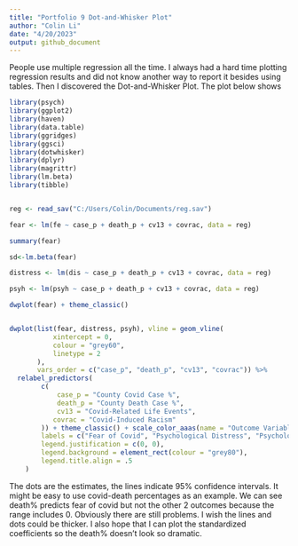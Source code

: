 ```yaml
---
title: "Portfolio 9 Dot-and-Whisker Plot"
author: "Colin Li"
date: "4/20/2023"
output: github_document
---
```



People use multiple regression all the time. I always had a hard time plotting regression results and did not know another way to report it besides using tables. Then I discovered the Dot-and-Whisker Plot. The plot below shows 

```r

library(psych)
library(ggplot2)
library(haven)
library(data.table)
library(ggridges)
library(ggsci)
library(dotwhisker)
library(dplyr)
library(magrittr)
library(lm.beta)
library(tibble)



```

```r

reg <- read_sav("C:/Users/Colin/Documents/reg.sav")

fear <- lm(fe ~ case_p + death_p + cv13 + covrac, data = reg)

summary(fear)

sd<-lm.beta(fear)

distress <- lm(dis ~ case_p + death_p + cv13 + covrac, data = reg)

psyh <- lm(psyh ~ case_p + death_p + cv13 + covrac, data = reg)


```



```r

dwplot(fear) + theme_classic()



```


```r

dwplot(list(fear, distress, psyh), vline = geom_vline(
           xintercept = 0,
           colour = "grey60",
           linetype = 2
       ),
       vars_order = c("case_p", "death_p", "cv13", "covrac")) %>% 
  relabel_predictors(
        c(
            case_p = "County Covid Case %",
            death_p = "County Death Case %",
            cv13 = "Covid-Related Life Events",
           covrac = "Covid-Induced Racism"
        )) + theme_classic() + scale_color_aaas(name = "Outcome Variables",
        labels = c("Fear of Covid", "Psychological Distress", "Psychological Health Change")) + labs(title = "Predicting Negative Psychological Outcomes") + theme(plot.title = element_text(face = "bold", hjust = 0.5),  legend.position = c(0.5, 0.1),
        legend.justification = c(0, 0),
        legend.background = element_rect(colour = "grey80"),
        legend.title.align = .5
    )

```

The dots are the estimates, the lines indicate 95% confidence intervals. It might be easy to use covid-death percentages as an example. We can see death% predicts fear of covid but not the other 2 outcomes because the range includes 0. 
Obviously there are still problems. I wish the lines and dots could be thicker. I also hope that I can plot the standardized coefficients so the death% doesn't look so dramatic. 